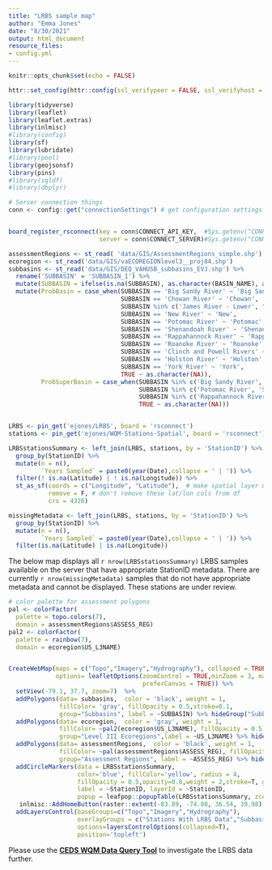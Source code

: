 ```yaml
---
title: "LRBS sample map"
author: "Emma Jones"
date: "8/30/2021"
output: html_document
resource_files:
- config.yml
---
```

  
```r
knitr::opts_chunk$set(echo = FALSE)

httr::set_config(httr::config(ssl_verifypeer = FALSE, ssl_verifyhost = FALSE))

library(tidyverse)
library(leaflet)
library(leaflet.extras)
library(inlmisc)
#library(config)
library(sf)
library(lubridate)
#library(pool)
library(geojsonsf)
library(pins)
#library(sqldf)
#library(dbplyr)

# Server connection things
conn <- config::get("connectionSettings") # get configuration settings


board_register_rsconnect(key = conn$CONNECT_API_KEY,  #Sys.getenv("CONNECT_API_KEY"),
                         server = conn$CONNECT_SERVER)#Sys.getenv("CONNECT_SERVER"))

assessmentRegions <- st_read( 'data/GIS/AssessmentRegions_simple.shp')
ecoregion <- st_read('data/GIS/vaECOREGIONlevel3__proj84.shp')
subbasins <- st_read('data/GIS/DEQ_VAHUSB_subbasins_EVJ.shp') %>%
  rename('SUBBASIN' = 'SUBBASIN_1') %>%
  mutate(SUBBASIN = ifelse(is.na(SUBBASIN), as.character(BASIN_NAME), as.character(SUBBASIN))) %>%
  mutate(ProbBasin = case_when(SUBBASIN == 'Big Sandy River' ~ 'Big Sandy',
                               SUBBASIN == 'Chowan River' ~ 'Chowan',
                               SUBBASIN %in% c('James River - Lower', "James River - Middle", "James River - Upper") ~ 'James',
                               SUBBASIN == 'New River' ~ 'New',
                               SUBBASIN == 'Potomac River' ~ 'Potomac',
                               SUBBASIN == 'Shenandoah River' ~ 'Shenandoah',
                               SUBBASIN == 'Rappahannock River' ~ 'Rappahannock',
                               SUBBASIN == 'Roanoke River' ~ 'Roanoke',
                               SUBBASIN == 'Clinch and Powell Rivers' ~ 'Clinch',
                               SUBBASIN == 'Holston River' ~ 'Holston',
                               SUBBASIN == 'York River' ~ 'York',
                               TRUE ~ as.character(NA)),
         ProbSuperBasin = case_when(SUBBASIN %in% c('Big Sandy River','Holston River','Clinch and Powell Rivers') ~ 'Tennessee',
                                    SUBBASIN %in% c('Potomac River', 'Shenandoah River') ~ 'Potomac-Shenandoah',
                                    SUBBASIN %in% c('Rappahannock River', 'York River') ~ 'Rappahannock-York',
                                    TRUE ~ as.character(NA)))


LRBS <- pin_get('ejones/LRBS', board = 'rsconnect')
stations <- pin_get('ejones/WQM-Stations-Spatial', board = 'rsconnect')

LRBSstationsSummary <- left_join(LRBS, stations, by = 'StationID') %>% 
  group_by(StationID) %>% 
  mutate(n = n(),
         `Years Sampled` = paste0(year(Date),collapse = ' | ')) %>% 
  filter(! is.na(Latitude) | ! is.na(Longitude)) %>% 
  st_as_sf(coords = c("Longitude", "Latitude"),  # make spatial layer using these columns
           remove = F, # don't remove these lat/lon cols from df
           crs = 4326)

missingMetadata <- left_join(LRBS, stations, by = 'StationID') %>% 
  group_by(StationID) %>% 
  mutate(n = n(),
         `Years Sampled` = paste0(year(Date),collapse = ' | ')) %>% 
  filter(is.na(Latitude) | is.na(Longitude)) 
```

The below map displays all `r nrow(LRBSstationsSummary)` LRBS samples available on the server that have appropriate StationID metadata. There are currently `r nrow(missingMetadata)` samples that do not have appropriate metadata and cannot be displayed. These stations are under review.

```r
# color palette for assessment polygons
pal <- colorFactor(
  palette = topo.colors(7),
  domain = assessmentRegions$ASSESS_REG)
pal2 <- colorFactor(
  palette = rainbow(7),
  domain = ecoregion$US_L3NAME)


CreateWebMap(maps = c("Topo","Imagery","Hydrography"), collapsed = TRUE,
             options= leafletOptions(zoomControl = TRUE,minZoom = 3, maxZoom = 20,
                                     preferCanvas = TRUE)) %>%
  setView(-79.1, 37.7, zoom=7)  %>%
  addPolygons(data= subbasins,  color = 'black', weight = 1,
              fillColor= 'gray', fillOpacity = 0.5,stroke=0.1,
              group="Subbasins", label = ~SUBBASIN) %>% hideGroup("Subbasins") %>%
  addPolygons(data= ecoregion,  color = 'gray', weight = 1,
              fillColor= ~pal2(ecoregion$US_L3NAME), fillOpacity = 0.5,stroke=0.1,
              group="Level III Ecoregions",label = ~US_L3NAME) %>% hideGroup('Level III Ecoregions') %>%
  addPolygons(data= assessmentRegions,  color = 'black', weight = 1,
              fillColor= ~pal(assessmentRegions$ASSESS_REG), fillOpacity = 0.5,stroke=0.1,
              group="Assessment Regions", label = ~ASSESS_REG) %>% hideGroup('Assessment Regions') %>%
  addCircleMarkers(data = LRBSstationsSummary,
                   color='blue', fillColor='yellow', radius = 4,
                   fillOpacity = 0.5,opacity=0.8,weight = 2,stroke=T, group="Stations With LRBS Data",
                   label = ~StationID, layerId = ~StationID,
                   popup = leafpop::popupTable(LRBSstationsSummary, zcol=c('StationID', "n", "Years Sampled"))) %>%
   inlmisc::AddHomeButton(raster::extent(-83.89, -74.80, 36.54, 39.98), position = "topleft") %>%
  addLayersControl(baseGroups=c("Topo","Imagery","Hydrography"),
                   overlayGroups = c("Stations With LRBS Data","Subbasins", "Level III Ecoregions", 'Assessment Regions'),
                   options=layersControlOptions(collapsed=T),
                   position='topleft')
```

Please use the <b><a href='https://rconnect.deq.virginia.gov/CEDSWQMDataQueryTool/' target= '_blank'>CEDS WQM Data Query Tool</a></b> to investigate the LRBS data further.